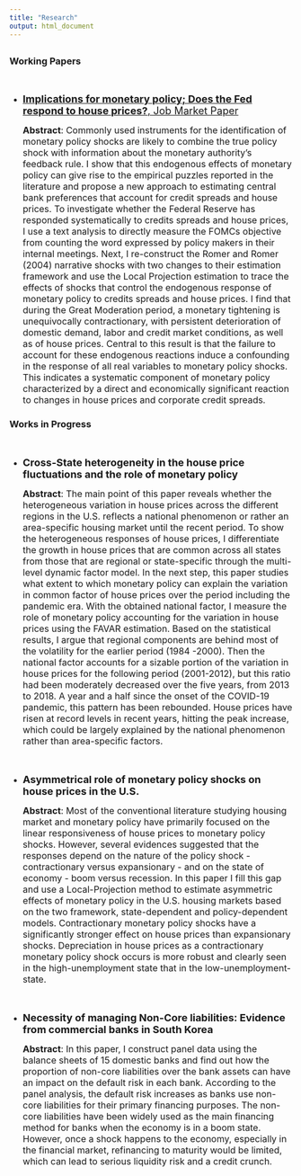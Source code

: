 ```yaml
---
title: "Research"
output: html_document
---
```


## {.tabset}

### Working Papers

<br />

- <a href="JMP.pdf#" class="download" title="Download JMP as PDF"> <font size="4"> **Implications for monetary policy; Does the Fed respond to house prices?**, Job Market Paper  </font> </a> <br />

    <font size="3"> **Abstract**: Commonly used instruments for the identification of monetary policy shocks are likely to combine the true policy shock with information about the monetary authority’s feedback rule. I show that this endogenous effects of monetary policy can give rise to the empirical puzzles reported in the literature and propose a new approach to estimating central bank preferences that account for credit spreads and house prices. To investigate whether the Federal Reserve has responded systematically to credits spreads and house prices, I use a text analysis to directly measure the FOMCs objective from counting the word expressed by policy makers in their internal meetings. Next, I re-construct the Romer and Romer (2004) narrative shocks with two changes to their estimation framework and use the Local Projection estimation to trace the effects of shocks that control the endogenous response of monetary policy to credits spreads and house prices. I find that during the Great Moderation period, a monetary tightening is unequivocally contractionary, with persistent deterioration of domestic demand, labor and credit market conditions, as well as of house prices. Central to this result is that the failure to account for these endogenous reactions induce a confounding in the response of all real variables to monetary policy shocks. This indicates a systematic component of monetary policy characterized by a direct and economically significant reaction to changes in house prices and corporate credit spreads. </font> <br />

### Works in Progress

<br />

- <a> <font size="4"> **Cross-State heterogeneity in the house price fluctuations and the role of monetary policy**  </font> </a> <br />

    <font size="3"> **Abstract**: The main point of this paper reveals whether the heterogeneous variation in house prices across the different regions in the U.S. reflects a national phenomenon or rather an area-specific housing market until the recent period. To show the heterogeneous responses of house prices, I differentiate the growth in house prices that are common across all states from those that are regional or state-specific through the multi-level dynamic factor model. In the next step, this paper studies what extent to which monetary policy can explain the variation in common factor of house prices over the period including the pandemic era. With the obtained national factor, I measure the role of monetary policy accounting for the variation in house prices using the FAVAR estimation. Based on the statistical results, I argue that regional components are behind most of the volatility for the earlier period (1984 -2000). Then the national factor accounts for a sizable portion of the variation in house prices for the following period (2001-2012), but this ratio had been moderately decreased over the five years, from 2013 to 2018. A year and a half since the onset of the COVID-19 pandemic, this pattern has been rebounded. House prices have risen at record levels in recent years, hitting the peak increase, which could be largely explained by the national phenomenon rather than area-specific factors.
 </font> <br /> <br /> <br />

- <a> <font size="4"> **Asymmetrical role of monetary policy shocks on house prices in the U.S.** </font> </a> <br />

    <font size="3"> **Abstract**: Most of the conventional literature studying housing market and monetary policy have primarily focused on the linear responsiveness of house prices to monetary policy shocks. However, several evidences suggested that the responses depend on the nature of the policy shock - contractionary versus expansionary - and on the state of economy - boom versus recession. In this paper I fill this gap and use a Local-Projection method to estimate asymmetric effects of monetary policy in the U.S. housing markets based on the two framework, state-dependent and policy-dependent models. Contractionary monetary policy shocks have a significantly stronger effect on house prices than expansionary shocks. Depreciation in house prices as a contractionary monetary policy shock occurs is more robust and clearly seen in the high-unemployment state that in the low-unemployment-state.
 </font> <br /> <br /> <br />
 
- <a> <font size="4"> **Necessity of managing Non-Core liabilities: Evidence from commercial banks in South Korea** </font> </a> <br />

    <font size="3"> **Abstract**: In this paper, I construct panel data using the balance sheets of 15 domestic banks and find out how the proportion of non-core liabilities over the bank assets can have an impact on the default risk in each bank. According to the panel analysis, the default risk increases as banks use non-core liabilities for their primary financing purposes. The non-core liabilities have been widely used as the main financing method for banks when the economy is in a boom state. However, once a shock happens to the economy, especially in the financial market, refinancing to maturity would be limited, which can lead to serious liquidity risk and a credit crunch.
 </font> <br />
